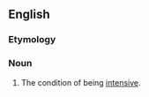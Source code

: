 ==English==

===Etymology===
{{suffix|en|intensive|ness}}

===Noun===
{{en-noun|~}}

# The condition of being [[intensive]].
